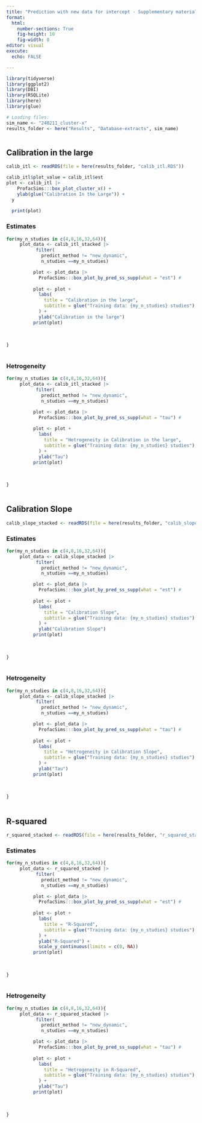```yaml
---
title: "Prediction with new data for intercept - Supplementary material part 2"
format: 
  html:
    number-sections: True
    fig-height: 10
    fig-width: 8
editor: visual
execute: 
  echo: FALSE

---
```


```r
library(tidyverse)
library(ggplot2)
library(DBI)
library(RSQLite)
library(here)
library(glue)

# Loading files:
sim_name <- "240211_cluster-x"
results_folder <- here("Results", "Database-extracts", sim_name)



```

## Calibration in the large
```R
calib_itl <- readRDS(file = here(results_folder, "calib_itl.RDS"))

```

```r
calib_itl$plot_value = calib_itl$est
plot <- calib_itl |> 
    ProfacSims:::box_plot_cluster_x() +
    ylab(glue("Calibration In the Large")) +
  y
  
  print(plot)

```
### Estimates
```r

for(my_n_studies in c(4,8,16,32,64)){
     plot_data <- calib_itl_stacked |> 
           filter(
             predict_method != "new_dynamic", 
             n_studies ==my_n_studies) 

          plot <- plot_data |> 
            ProfacSims:::box_plot_by_pred_ss_supp(what = "est") # 
          
          plot <- plot + 
            labs(
              title = "Calibration in the large",
              subtitle = glue("Training data: {my_n_studies} studies")
            ) +
            ylab("Calibration in the large")
          print(plot)
      
  
    
}     
       
```


### Hetrogeneity
```r

for(my_n_studies in c(4,8,16,32,64)){
     plot_data <- calib_itl_stacked |> 
           filter(
             predict_method != "new_dynamic", 
             n_studies ==my_n_studies) 

          plot <- plot_data |> 
            ProfacSims:::box_plot_by_pred_ss_supp(what = "tau") #
          
          plot <- plot + 
            labs(
              title = "Hetrogeneity in Calibration in the large",
              subtitle = glue("Training data: {my_n_studies} studies")
            ) +
            ylab("Tau")
          print(plot)
      
  
    
}     
       
```

## Calibration Slope
```R
calib_slope_stacked <- readRDS(file = here(results_folder, "calib_slope_stacked.RDS"))

```


### Estimates
```r

for(my_n_studies in c(4,8,16,32,64)){
     plot_data <- calib_slope_stacked |> 
           filter(
             predict_method != "new_dynamic", 
             n_studies ==my_n_studies) 

          plot <- plot_data |> 
            ProfacSims:::box_plot_by_pred_ss_supp(what = "est") # 
          
          plot <- plot + 
            labs(
              title = "Calibration Slope",
              subtitle = glue("Training data: {my_n_studies} studies")
            ) +
            ylab("Calibration Slope")
          print(plot)
      
  
    
}     
       
```


### Hetrogeneity
```r

for(my_n_studies in c(4,8,16,32,64)){
     plot_data <- calib_slope_stacked |> 
           filter(
             predict_method != "new_dynamic", 
             n_studies ==my_n_studies) 

          plot <- plot_data |> 
            ProfacSims:::box_plot_by_pred_ss_supp(what = "tau") #
          
          plot <- plot + 
            labs(
              title = "Hetrogeneity in Calibration Slope",
              subtitle = glue("Training data: {my_n_studies} studies")
            ) +
            ylab("Tau")
          print(plot)
      
  
    
}     
       
```



## R-squared
```R
r_squared_stacked <- readRDS(file = here(results_folder, "r_squared_stacked.RDS"))
```


### Estimates
```r

for(my_n_studies in c(4,8,16,32,64)){
     plot_data <- r_squared_stacked |> 
           filter(
             predict_method != "new_dynamic", 
             n_studies ==my_n_studies) 

          plot <- plot_data |> 
            ProfacSims:::box_plot_by_pred_ss_supp(what = "est") # 
          
          plot <- plot + 
            labs(
              title = "R-Squared",
              subtitle = glue("Training data: {my_n_studies} studies")
            ) +
            ylab("R-Squared") +
            scale_y_continuous(limits = c(0, NA))
          print(plot)
      
  
    
}     
       
```


### Hetrogeneity
```r

for(my_n_studies in c(4,8,16,32,64)){
     plot_data <- r_squared_stacked |> 
           filter(
             predict_method != "new_dynamic", 
             n_studies ==my_n_studies) 

          plot <- plot_data |> 
            ProfacSims:::box_plot_by_pred_ss_supp(what = "tau") #
          
          plot <- plot + 
            labs(
              title = "Hetrogeneity in R-Squared",
              subtitle = glue("Training data: {my_n_studies} studies")
            ) +
            ylab("Tau")
          print(plot)
      
  
    
}     
       
```



